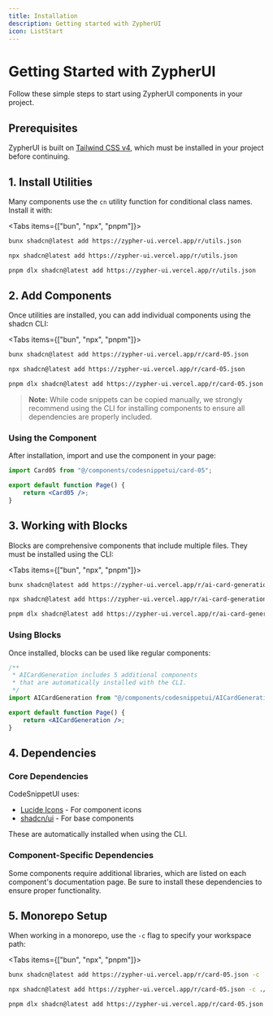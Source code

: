 ```yaml
---
title: Installation
description: Getting started with ZypherUI
icon: ListStart
---
```


# Getting Started with ZypherUI

Follow these simple steps to start using ZypherUI components in your project.

## Prerequisites

ZypherUI is built on [Tailwind CSS v4](https://tailwindcss.com/docs/installation/framework-guides/nextjs), which must be installed in your project before continuing.

## 1. Install Utilities

Many components use the `cn` utility function for conditional class names. Install it with:

<Tabs items={["bun", "npx", "pnpm"]}>
 
```bash tab="bun"
bunx shadcn@latest add https://zypher-ui.vercel.app/r/utils.json 
```
 
```bash tab="npx"
npx shadcn@latest add https://zypher-ui.vercel.app/r/utils.json
```

```bash tab="pnpm"
pnpm dlx shadcn@latest add https://zypher-ui.vercel.app/r/utils.json
```

</Tabs>

## 2. Add Components

Once utilities are installed, you can add individual components using the shadcn CLI:

<Tabs items={["bun", "npx", "pnpm"]}>
 
```bash tab="bun"
bunx shadcn@latest add https://zypher-ui.vercel.app/r/card-05.json
```
 
```bash tab="npx"
npx shadcn@latest add https://zypher-ui.vercel.app/r/card-05.json
```

```bash tab="pnpm"
pnpm dlx shadcn@latest add https://zypher-ui.vercel.app/r/card-05.json
```

</Tabs>

> **Note:** While code snippets can be copied manually, we strongly recommend using the CLI for installing components to ensure all dependencies are properly included.

### Using the Component

After installation, import and use the component in your page:

```jsx
import Card05 from "@/components/codesnippetui/card-05";

export default function Page() {
    return <Card05 />;
}
```

## 3. Working with Blocks

Blocks are comprehensive components that include multiple files. They must be installed using the CLI:

<Tabs items={["bun", "npx", "pnpm"]}>
 
```bash tab="bun"
bunx shadcn@latest add https://zypher-ui.vercel.app/r/ai-card-generation.json
```
 
```bash tab="npx"
npx shadcn@latest add https://zypher-ui.vercel.app/r/ai-card-generation.json
```

```bash tab="pnpm"
pnpm dlx shadcn@latest add https://zypher-ui.vercel.app/r/ai-card-generation.json
```

</Tabs>

### Using Blocks

Once installed, blocks can be used like regular components:

```jsx
/**
 * AICardGeneration includes 5 additional components
 * that are automatically installed with the CLI.
 */
import AICardGeneration from "@/components/codesnippetui/AICardGeneration";

export default function Page() {
    return <AICardGeneration />;
}
```

## 4. Dependencies

### Core Dependencies

CodeSnippetUI uses:

- [Lucide Icons](https://lucide.dev/guide/installation) - For component icons
- [shadcn/ui](https://ui.shadcn.com/) - For base components

These are automatically installed when using the CLI.

### Component-Specific Dependencies

Some components require additional libraries, which are listed on each component's documentation page. Be sure to install these dependencies to ensure proper functionality.

## 5. Monorepo Setup

When working in a monorepo, use the `-c` flag to specify your workspace path:

<Tabs items={["bun", "npx", "pnpm"]}>
 
```bash tab="bun"
bunx shadcn@latest add https://zypher-ui.vercel.app/r/card-05.json -c ./apps/www
```
 
```bash tab="npx"
npx shadcn@latest add https://zypher-ui.vercel.app/r/card-05.json -c ./apps/www
```

```bash tab="pnpm"
pnpm dlx shadcn@latest add https://zypher-ui.vercel.app/r/card-05.json -c ./apps/www
```

</Tabs>
